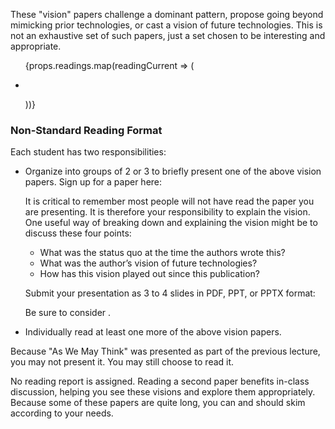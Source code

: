
These "vision" papers challenge a dominant pattern,
propose going beyond mimicking prior technologies, or cast a vision of future technologies.
This is not an exhaustive set of such papers, just a set chosen to be interesting and appropriate.

<ul>
    {props.readings.map(readingCurrent => (
        <li key={readingCurrent.title}>
            <p><FormattedReading reading={readingCurrent}/></p>
        </li>
    ))}
</ul>

### Non-Standard Reading Format

Each student has two responsibilities:

- Organize into groups of 2 or 3 to briefly present one of the above vision papers. Sign up for a paper here:

  <p><CourseInformationLink linkName="linkVisionsOrganization" /></p>

  It is critical to remember most people will not have read the paper you are presenting.
  It is therefore your responsibility to explain the vision.
  One useful way of breaking down and explaining the vision might be to discuss these four points:

  - What was the status quo at the time the authors wrote this?
  - What was the author’s vision of future technologies?
  - How has this vision played out since this publication?
  <!-- - How might this vision continue to play out in the future? -->

  Submit your presentation as 3 to 4 slides in PDF, PPT, or PPTX format:

  <p><CourseInformationLink linkName="linkSubmitVisions" /></p>

  Be sure to consider <CourseInformationLink linkName="linkAccessiblePresentations" anchorText="Guidance on Making Your Presentation Accessible" />.

- Individually read at least one more of the above vision papers.

Because "As We May Think" was presented as part of the previous lecture, you may not present it. You may still choose to read it.

No reading report is assigned.
Reading a second paper benefits in-class discussion, helping you see these visions and explore them appropriately.
Because some of these papers are quite long, you can and should skim according to your needs.
